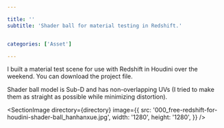 ```yaml
---

title: ''
subtitle: 'Shader ball for material testing in Redshift.'


categories: ['Asset']

---
```


<SectionTitle 
title={title} 
subtitle={subtitle}
categories={categories}
date={date}
/>



I built a material test scene for use with Redshift in Houdini over the weekend. You can download the project file.

Shader ball model is Sub-D and has non-overlapping UVs (I tried to make them as straight as possible while minimizing distortion).

<SectionImage
directory={directory}
image={{
    src: '000_free-redshift-for-houdini-shader-ball_hanhanxue.jpg',
    width: '1280',
    height: '1280',
}}
/>